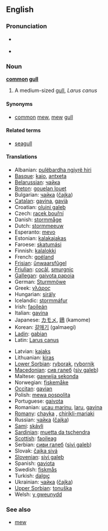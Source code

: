 ==English==

===Pronunciation===
*{{italbrac|[[RP]]}} {{IPA|/ˈkɒmən ˌgʌl/}}
*{{italbrac|US}} {{IPA|/ˈkɑːmən ˌgʌl/}}

===Noun===
{{wikipedia}}
'''[[common]] [[gull]]'''

# A medium-sized [[gull]], ''Larus canus''

====Synonyms====
*[[common]] [[mew]], [[mew]] [[gull]]

====Related terms====
*[[seagull]]

====Translations====
{{top}}
*Albanian: [[pulëbardha ngjyrë hiri]]
*[[Basque]]: [[kaio]], [[antxeta]]
*[[Belarussian]]: [[чайка]]
*[[Breton]]: [[gouelan louet]]
*Bulgarian: [[чайка]] ([[čajka]])
*[[Catalan]]: [[gavina]], [[gavià]]
*Croatian: [[olujni galeb]]
*Czech: [[racek bouřní]]
*Danish: [[stormmåge]]
*Dutch: [[stormmeeuw]] {{f}}
*Esperanto: [[mevo]]
*Estonian: [[kalakajakas]]
*Faroese: [[skatumási]]
*Finnish: [[kalalokki]]
*French: [[goéland]] '' ''
*[[Frisian]]: [[ûnwaarsfûgel]]
*[[Friulian]]: [[cocâl]], [[smurgnic]]
*[[Gallegan]]: [[gaivota papoia]]
*German: [[Sturmmöwe]] {{f}}
*Greek: [[γλάρος]] '' ''
*Hungarian: [[sirály]]
*Icelandic: [[stormmáfur]]
*Irish: [[faoileán]]
*Italian: [[gavina]] '' ''
*Japanese: [[カモメ]], [[鴎]] (kamome)
*Korean: [[갈매기]] (galmaegi)
*[[Ladin]]: [[gabian]]
*Latin: [[Larus canus]] '' ''
{{mid}}
*Latvian: [[kajaks]]
*Lithuanian: [[kiras]]
*[[Lower Sorbian]]: [[ryborak]], [[rybornik]]
*[[Macedonian]]: [[сив галеб]] ([[siv galeb]])
*Maltese: [[gawwija sekonda]]
*Norwegian: [[fiskemåke]]
*[[Occitan]]: [[gavian]]
*Polish: [[mewa pospolita]] '' ''
*Portuguese: [[gaivota]]
*Romanian: [[ucau marinu]], [[laru]], [[gavina]]
*[[Romany]]: [[chayka]] {{f}}, [[chirikli-mariaki]] {{f}}
*Russian: [[чайка]] ([[čajka]]) '' ''
*[[Sami]]: [[skávli]]
*[[Sardinian]]: [[muetta da tschendra]]
*[[Scottish]]: [[faoileag]]
*Serbian: [[сиви галеб]] ([[sivi galeb]])
*Slovak: [[čajka sivá]]
*[[Slovenian]]: [[sivi galeb]]
*Spanish: [[gaviota]] '' ''
*Swedish: [[fiskmås]]
*Turkish: [[dalgıç]]
*Ukrainian: [[чайка]] ([[čajka]])
*[[Upper Sorbian]]: [[tonuška]]
*Welsh: [[y gweunydd]]
{{bottom}}

===See also===
*[[mew]]